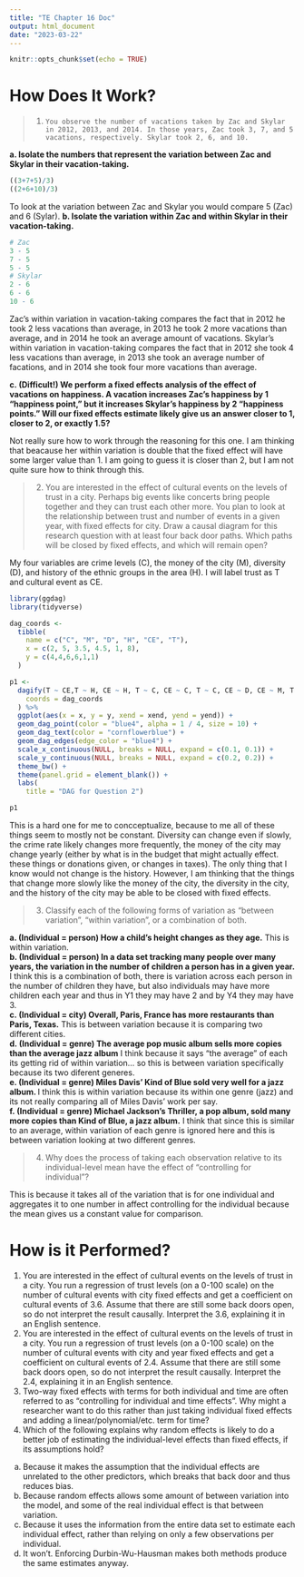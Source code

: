 ```yaml
---
title: "TE Chapter 16 Doc"
output: html_document
date: "2023-03-22"
---
```


```r
knitr::opts_chunk$set(echo = TRUE)
```

# How Does It Work?\
> 1.	 You observe the number of vacations taken by Zac and Skylar in 2012, 2013, and 2014. In those years, Zac took 3, 7, and 5 vacations, respectively. Skylar took 2, 6, and 10. 

**a.	Isolate the numbers that represent the variation between Zac and Skylar in their vacation-taking.**\
```r
((3+7+5)/3) 
((2+6+10)/3)
```
  To look at the variation between Zac and Skylar you would compare 5 (Zac) and 6 (Sylar).
**b.	Isolate the variation within Zac and within Skylar in their vacation-taking.**\
```r
# Zac 
3 - 5
7 - 5
5 - 5
# Skylar
2 - 6
6 - 6
10 - 6
```
Zac's within variation in vacation-taking compares the fact that in 2012 he took 2 less vacations than average, in 2013 he took 2 more vacations than average, and in 2014 he took an average amount of vacations. Skylar's within variation in vacation-taking compares the fact that in 2012 she took 4 less vacations than average, in 2013 she took an average number of facations, and in 2014 she took four more vacations than average. \

**c.	(Difficult!) We perform a fixed effects analysis of the effect of vacations on happiness. A vacation increases Zac’s happiness by 1 “happiness point,” but it increases Skylar’s happiness by 2 “happiness points.” Will our fixed effects estimate likely give us an answer closer to 1, closer to 2, or exactly 1.5?**\

Not really sure how to work through the reasoning for this one. I am thinking that beacause her within variation is double that the fixed effect will have some larger value than 1. I am going to guess it is closer than 2, but I am not quite sure how to think through this. \

> 2.	You are interested in the effect of cultural events on the levels of trust in a city. Perhaps big events like concerts bring people together and they can trust each other more. You plan to look at the relationship between trust and number of events in a given year, with fixed effects for city. Draw a causal diagram for this research question with at least four back door paths. Which paths will be closed by fixed effects, and which will remain open?

My four variables are crime levels (C), the money of the city (M), diversity (D), and history of the ethnic groups in the area (H). I will label trust as T and cultural event as CE. 
```r
library(ggdag)
library(tidyverse)

dag_coords <-
  tibble(
    name = c("C", "M", "D", "H", "CE", "T"),
    x = c(2, 5, 3.5, 4.5, 1, 8),
    y = c(4,4,6,6,1,1)
  )

p1 <-
  dagify(T ~ CE,T ~ H, CE ~ H, T ~ C, CE ~ C, T ~ C, CE ~ D, CE ~ M, T ~ M,
    coords = dag_coords
  ) %>%
  ggplot(aes(x = x, y = y, xend = xend, yend = yend)) +
  geom_dag_point(color = "blue4", alpha = 1 / 4, size = 10) +
  geom_dag_text(color = "cornflowerblue") +
  geom_dag_edges(edge_color = "blue4") +
  scale_x_continuous(NULL, breaks = NULL, expand = c(0.1, 0.1)) +
  scale_y_continuous(NULL, breaks = NULL, expand = c(0.2, 0.2)) +
  theme_bw() +
  theme(panel.grid = element_blank()) +
  labs(
    title = "DAG for Question 2")

p1
```

This is a hard one for me to concceptualize, because to me all of these things seem to mostly not be constant. Diversity can change even if slowly, the crime rate likely changes more frequently, the money of the city may change yearly (either by what is in the budget that might actually effect. these things or donations given, or changes in taxes). The only thing that I know would not change is the history. However, I am thinking that the things that change more slowly like the money of the city, the diversity in the city, and the history of the city may be able to be closed with fixed effects. \

> 3.	Classify each of the following forms of variation as “between variation”, “within variation”, or a combination of both.

**a.	(Individual = person) How a child’s height changes as they age.** This is within variation. \
**b.	(Individual = person) In a data set tracking many people over many years, the variation in the number of children a person has in a given year.** I think this is a combination of both, there is variation across each person in the number of children they have, but also individuals may have more children each year and thus in Y1 they may have 2 and by Y4 they may have 3.\
**c.	(Individual = city) Overall, Paris, France has more restaurants than Paris, Texas.** This is between variation because it is comparing two different cities. \
**d.	(Individual = genre) The average pop music album sells more copies than the average jazz album** I think because it says "the average" of each its getting rid of within variation... so this is between variation specifically because its two diferent generes.\
**e.	(Individual = genre) Miles Davis’ Kind of Blue sold very well for a jazz album. ** I think this is within variation because its within one genre (jazz) and its not really comparing all of Miles Davis' work per say. \
**f.	(Individual = genre) Michael Jackson’s Thriller, a pop album, sold many more copies than Kind of Blue, a jazz album.**
I think that since this is similar to an average, within variation of each genre is ignored here and this is between variation looking at two different genres. \

> 4.	Why does the process of taking each observation relative to its individual-level mean have the effect of “controlling for individual”?

This is because it takes all of the variation that is for one individual and aggregates it to one number in affect controlling for the individual because the mean gives us a constant value for comparison.\

# How is it Performed? 
1.	You are interested in the effect of cultural events on the levels of trust in a city. You run a regression of trust levels (on a 0-100 scale) on the number of cultural events with city fixed effects and get a coefficient on cultural events of 3.6. Assume that there are still some back doors open, so do not interpret the result causally. Interpret the 3.6, explaining it in an English sentence. 
2.	You are interested in the effect of cultural events on the levels of trust in a city. You run a regression of trust levels (on a 0-100 scale) on the number of cultural events with city and year fixed effects and get a coefficient on cultural events of 2.4. Assume that there are still some back doors open, so do not interpret the result causally. Interpret the 2.4, explaining it in an English sentence.
3.	Two-way fixed effects with terms for both individual and time are often referred to as “controlling for individual and time effects”. Why might a researcher want to do this rather than just taking individual fixed effects and adding a linear/polynomial/etc. term for time?
4.	Which of the following explains why random effects is likely to do a better job of estimating the individual-level effects than fixed effects, if its assumptions hold?
a.	Because it makes the assumption that the individual effects are unrelated to the other predictors, which breaks that back door and thus reduces bias.
b.	Because random effects allows some amount of between variation into the model, and some of the real individual effect is that between variation.
c.	Because it uses the information from the entire data set to estimate each individual effect, rather than relying on only a few observations per individual.
d.	It won’t. Enforcing Durbin-Wu-Hausman makes both methods produce the same estimates anyway. 

